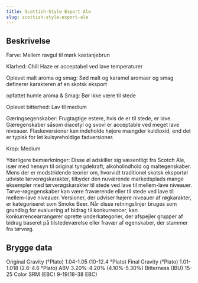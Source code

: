```yaml
---
title: Scottish-Style Export Ale
slug: scottish-style-export-ale
---
```


## Beskrivelse
Farve: Mellem ravgul til mørk kastanjebrun

Klarhed: Chill Haze er acceptabel ved lave temperaturer

Oplevet malt aroma og smag: Sød malt og karamel aromaer og smag definerer karakteren af ​​en skotsk eksport

opfattet humle aroma &amp; Smag: Bør ikke være til stede

Oplevet bitterhed: Lav til medium

Gæringsegenskaber: Frugtagtige estere, hvis de er til stede, er lave. Gæregenskaber såsom diacetyl og svovl er acceptable ved meget lave niveauer. Flaskeversioner kan indeholde højere mængder kuldioxid, end det er typisk for let kulsyreholdige fadversioner.

Krop: Medium

Yderligere bemærkninger: Disse øl adskiller sig væsentligt fra Scotch Ale, især med hensyn til original tyngdekraft, alkoholindhold og maltegenskaber. Mens der er modstridende teorier om, hvorvidt traditionel skotsk eksportøl udviste tørverøgskarakter, tilbyder den nuværende markedsplads mange eksempler med tørverøgskarakter til stede ved lave til mellem-lave niveauer. Tørve-røgegenskaber kan være fraværende eller til stede ved lave til mellem-lave niveauer. Versioner, der udviser højere niveauer af røgkarakter, er kategoriseret som Smoke Beer.						Når disse retningslinjer bruges som grundlag for evaluering af bidrag til konkurrencer, kan konkurrencearrangører oprette underkategorier, der afspejler grupper af bidrag baseret på tilstedeværelse eller fravær af egenskaber, der stammer fra tørvrøg.



## Brygge data
Original Gravity (°Plato) 1.04-1.05 (10-12.4 °Plato)
Final Gravity  (°Plato) 1.01-1.018 (2.6-4.6 °Plato)
ABV 3.20%-4.20% (4.10%-5.30%)
Bitterness (IBU) 15-25
Color SRM (EBC) 9-19(18-38 EBC)					

